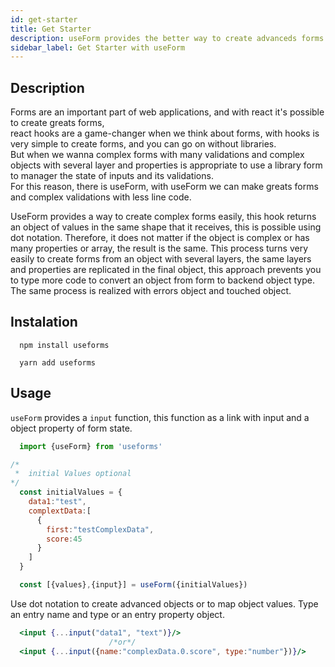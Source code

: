 ```yaml
---
id: get-starter
title: Get Starter
description: useForm provides the better way to create advanceds forms easily.also provides a simple way to validate form inputs. Try this!!!
sidebar_label: Get Starter with useForm
---
```


## Description

Forms are an important part of web applications, and with react it's possible to create greats forms,  
react hooks are a game-changer when we think about forms, with hooks is very simple to create forms, and you can go on without libraries.  
But when we wanna complex forms with many validations and complex objects with several layer and properties is appropriate to use a library form to manager the state of inputs and its validations.  
For this reason, there is useForm, with useForm we can make greats forms and complex validations with less line code.

UseForm provides a way to create complex forms easily, this hook returns an object of values ​​in the same shape that it receives, this is possible using dot notation. Therefore, 
it does not matter if the object is complex or has many properties or array, 
the result is the same. This process turns very easily to create forms from an object with several layers, 
the same layers and properties are replicated in the final object, 
this approach prevents you to type more code to convert an object from form to backend object type. The same process is realized with errors object and touched object.

## Instalation
```
  npm install useforms
```

```
  yarn add useforms
```

## Usage

`useForm` provides a `input` function, this function as a link with input and a object property of form state.

```javascript
  import {useForm} from 'useforms'

/*
 *  initial Values optional
*/
  const initialValues = {
    data1:"test",
    complextData:[
      {
        first:"testComplexData",
        score:45
      }
    ]
  }

  const [{values},{input}] = useForm({initialValues})
```

Use dot notation to create advanced objects or to map object values. Type an entry name and type or an entry property object.

```jsx
  <input {...input("data1", "text")}/>
                      /*or*/
  <input {...input({name:"complexData.0.score", type:"number"})}/>
```
